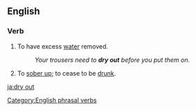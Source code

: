==English==

===Verb===
{{en-verb|inf=[[dry out]]|dries out|drying out|dried out}}

# To have excess [[water]] removed. 
#:''Your trousers need to '''dry out''' before you put them on.''
# {{idiom}} To [[sober up]]; to cease to be [[drunk]].

[[Category:English phrasal verbs]]
[[ja:dry out]]